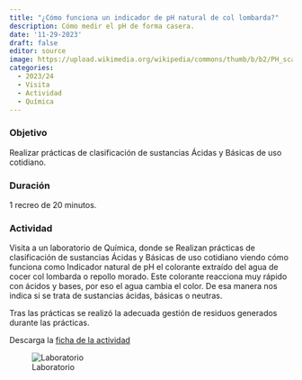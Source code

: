 ```yaml
---
title: "¿Cómo funciona un indicador de pH natural de col lombarda?"
description: Cómo medir el pH de forma casera.
date: '11-29-2023'
draft: false
editor: source
image: https://upload.wikimedia.org/wikipedia/commons/thumb/b/b2/PH_scale_2.png/640px-PH_scale_2.png
categories: 
  - 2023/24
  - Visita
  - Actividad
  - Química
---
```


### Objetivo

Realizar prácticas de clasificación de sustancias Ácidas y Básicas de uso cotidiano. 

### Duración

1 recreo de 20 minutos.

### Actividad

Visita a un laboratorio de Química, donde se Realizan prácticas de clasificación de sustancias Ácidas y Básicas de uso cotidiano viendo cómo funciona como Indicador natural de pH el colorante extraído del agua de cocer col lombarda o repollo morado. Este colorante reacciona muy rápido con ácidos y bases, por eso el agua cambia el color. De esa manera nos indica si se trata de sustancias ácidas, básicas o neutras.

Tras las prácticas se realizó la adecuada gestión de residuos generados durante las prácticas.

Descarga la [ficha de la actividad](Indicador de pH con col Lombarda.pdf)

![Laboratorio](laboratorio ciclos.jpg)




